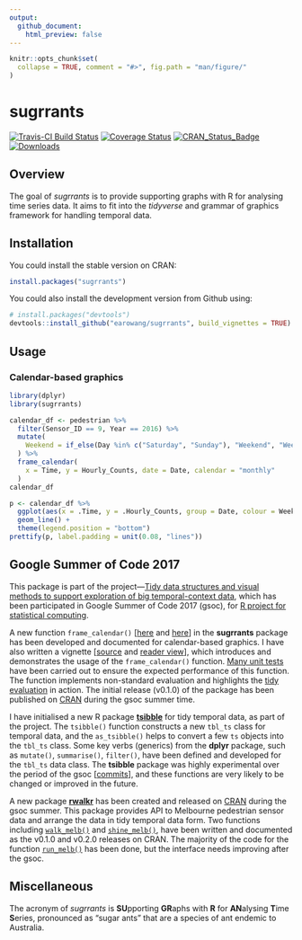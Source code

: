 ```yaml
---
output:
  github_document:
    html_preview: false
---
```


<!-- README.md is generated from README.Rmd. Please edit that file -->

```r
knitr::opts_chunk$set(
  collapse = TRUE, comment = "#>", fig.path = "man/figure/"
)
```

# sugrrants

[![Travis-CI Build Status](https://travis-ci.org/earowang/sugrrants.svg?branch=master)](https://travis-ci.org/earowang/sugrrants)
[![Coverage Status](https://img.shields.io/codecov/c/github/earowang/sugrrants/master.svg)](https://codecov.io/github/earowang/sugrrants?branch=master)
[![CRAN_Status_Badge](http://www.r-pkg.org/badges/version/sugrrants)](https://cran.r-project.org/package=sugrrants)
[![Downloads](http://cranlogs.r-pkg.org/badges/sugrrants?color=brightgreen)](https://cran.r-project.org/package=sugrrants)

## Overview

The goal of *sugrrants* is to provide supporting graphs with R for analysing time series data. It aims to fit into the *tidyverse* and grammar of graphics framework for handling temporal data.

## Installation

You could install the stable version on CRAN:

```r
install.packages("sugrrants")
```

You could also install the development version from Github using:

```r
# install.packages("devtools")
devtools::install_github("earowang/sugrrants", build_vignettes = TRUE)
```

## Usage

### Calendar-based graphics

```r
library(dplyr)
library(sugrrants)

calendar_df <- pedestrian %>%
  filter(Sensor_ID == 9, Year == 2016) %>%
  mutate(
    Weekend = if_else(Day %in% c("Saturday", "Sunday"), "Weekend", "Weekday")
  ) %>%
  frame_calendar(
    x = Time, y = Hourly_Counts, date = Date, calendar = "monthly"
  )
calendar_df
```

```r
p <- calendar_df %>%
  ggplot(aes(x = .Time, y = .Hourly_Counts, group = Date, colour = Weekend)) +
  geom_line() +
  theme(legend.position = "bottom")
prettify(p, label.padding = unit(0.08, "lines"))
```

## Google Summer of Code 2017

This package is part of the project---[Tidy data structures and visual methods to support exploration of big temporal-context data](https://summerofcode.withgoogle.com/projects/#4790455121215488), which has been participated in Google Summer of Code 2017 (gsoc), for [R project for statistical computing](https://www.r-project.org). 

A new function `frame_calendar()` [[here](https://github.com/earowang/sugrrants/blob/master/R/frame-calendar.R) and [here](https://github.com/earowang/sugrrants/blob/master/R/calendar-fun.R)] in the **sugrrants** package has been developed and documented for calendar-based graphics. I have also written a vignette [[source](https://github.com/earowang/sugrrants/blob/master/vignettes/frame-calendar.Rmd) and [reader view](http://pkg.earo.me/sugrrants/articles/frame-calendar.html)], which introduces and demonstrates the usage of the `frame_calendar()` function. [Many unit tests](https://github.com/earowang/sugrrants/blob/master/tests/testthat/test-calendar.R) have been carried out to ensure the expected performance of this function. The function implements non-standard evaluation and highlights the [tidy evaluation](http://rlang.tidyverse.org/articles/tidy-evaluation.html) in action. The initial release (v0.1.0) of the package has been published on [CRAN](https://CRAN.R-project.org/package=sugrrants) during the gsoc summer time.

I have initialised a new R package [**tsibble**](https://github.com/earowang/tsibble) for tidy temporal data, as part of the project. The `tsibble()` function constructs a new `tbl_ts` class for temporal data, and the `as_tsibble()` helps to convert a few `ts` objects into the `tbl_ts` class. Some key verbs (generics) from the **dplyr** package, such as `mutate()`, `summarise()`, `filter()`, have been defined and developed for the `tbl_ts` data class. The **tsibble** package was highly experimental over the period of the gsoc [[commits](https://github.com/earowang/tsibble/commit/aba1cfc2eec88966c43232fe5d249522f88e1e27)], and these functions are very likely to be changed or improved in the future.

A new package [**rwalkr**](https://github.com/earowang/rwalkr) has been created and released on [CRAN](https://cran.r-project.org/package=rwalkr) during the gsoc summer. This package provides API to Melbourne pedestrian sensor data and arrange the data in tidy temporal data form. Two functions including [`walk_melb()`](https://github.com/earowang/rwalkr/blob/master/R/scrape.R) and [`shine_melb()`](https://github.com/earowang/rwalkr/blob/master/R/shiny.R), have been written and documented as the v0.1.0 and v0.2.0 releases on CRAN. The majority of the code for the function [`run_melb()`](https://github.com/earowang/rwalkr/blob/master/R/soda.R) has been done, but the interface needs improving after the gsoc.

## Miscellaneous

The acronym of *sugrrants* is **SU**pporting **GR**aphs with **R** for **AN**alysing **T**ime **S**eries, pronounced as "sugar ants" that are a species of ant endemic to Australia.
